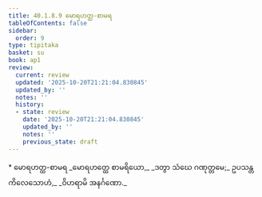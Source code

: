 ```yaml
---
title: 40.1.8.9 မောရဟတ္ထ-စာမရ
tableOfContents: false
sidebar:
  order: 9
type: tipitaka
basket: su
book: ap1
review:
  current: review
  updated: '2025-10-20T21:21:04.830845'
  updated_by: ''
  notes: ''
  history:
  - state: review
    date: '2025-10-20T21:21:04.830845'
    updated_by: ''
    notes: ''
    previous_state: draft
---
```



<DynamicBreadcrumb />


<ReviewStatus review={frontmatter.review} showDetails={true} />

<HypothesisAnnotation frontmatter={frontmatter} />

<Paragraph type="center" book="ap1">
* မောရဟတ္ထ-စာမရ
</Paragraph>

<Division number="117" book="ap1" e="ch" v="20" p="361">

<Paragraph number="4414" type="verses" book="ap1">
_မောရဟတ္ထေ စာမရိယော,_  
_ဒတွာ သံဃေ ဂဏုတ္တမေ;_  
ဥပသန္တကိလေသောဟံ,_  
_ဝိဟရာမိ အနင်္ဂဏော._
</Paragraph>
</Division>